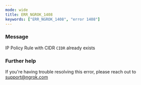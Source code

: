 ```yaml
---
mode: wide
title: ERR_NGROK_1408
keywords: ["ERR_NGROK_1408", "error 1408"]
---
```



### Message

IP Policy Rule with CIDR `CIDR` already exists

<ErrorDetails />

### Further help

If you're having trouble resolving this error, please reach out to [support@ngrok.com](mailto:support@ngrok.com?subject=Help%20with%20ERR_NGROK_1408)
